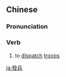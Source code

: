 {{also|发兵}}
==Chinese==
{{zh-forms|s=发兵}}

===Pronunciation===
{{zh-pron
|m=fābīng
|mn=hoat-peng
|cat=v
}}

===Verb===
{{zh-verb}}

# to [[dispatch]] [[troop]]s

[[ja:發兵]]